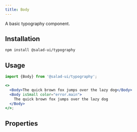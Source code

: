 ```yaml
---
title: Body
---
```



A basic typography component.

## Installation

```bash
npm install @salad-ui/typography
```

## Usage

```jsx
import {Body} from '@salad-ui/typography';

<>
  <Body>The quick brown fox jumps over the lazy dog</Body>
  <Body isSmall color="error.main">
    The quick brown fox jumps over the lazy dog
  </Body>
</>;
```

## Properties

<Props component={Body} />
